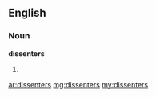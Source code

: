 ==English==

===Noun===
'''dissenters'''

# {{plural of|[[dissenter]]}}

[[ar:dissenters]]
[[mg:dissenters]]
[[my:dissenters]]